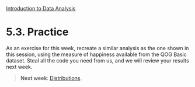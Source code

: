 <style>@import url(style.css);</style>
[Introduction to Data Analysis](index.html "Course index")

# 5.3. Practice

As an exercise for this week, recreate a similar analysis as the one shown in this session, using the measure of happiness available from the QOG Basic dataset. Steal all the code you need from us, and we will review your results next week.

> __Next week__: [Distributions](060_distributions.html).
